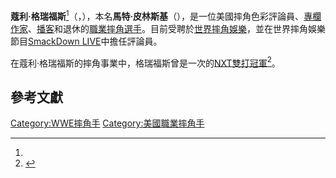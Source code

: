 {{Infobox Pro Wrestler
| name = 蔻利·格瑞福斯<br>{{lang|en|Corey Graves}}
| image = Corey Graves HOF 2018.jpg
|caption = 2018年4月的格瑞福斯
| names = '''Corey Graves'''<ref name=WWEContract>{{cite web|url=http://pwtorch.com/artman2/publish/quicknews/article_52558.shtml|title=WWE looks to independents for latest developmental signing|date= 2011-08-25|accessdate= 2011-08-25|publisher=Pro Wrestling Torch|archive-date=2014-02-01|archive-url=https://web.archive.org/web/20140201220712/http://pwtorch.com/artman2/publish/quicknews/article_52558.shtml|dead-url=no}}</ref><br />Sterling James Keenan<ref name="OWW">{{cite web|url=http://www.onlineworldofwrestling.com/profiles/s/sterling-james-keenan.html|title=Sterling James Keenan|accessdate= 2012-01-09|publisher=Online World of Wrestling|deadurl=yes|archiveurl=https://web.archive.org/web/20111223132837/http://www.onlineworldofwrestling.com/profiles/s/sterling-james-keenan.html|archivedate=2011-12-23}}</ref>
| birthname = 馬特·皮林斯基
| height ={{height|m=1.85}}
| weight ={{weight|kg=95}}
| birth_date = {{birth date and age|mf=yes|1984|2|24}}
| birth_place={{USA}}[[賓夕法尼亞州|賓夕法尼亞州]][[匹茲堡|匹茲堡]]
| death_date =
| death_place =
| resides =
| billed = {{USA}}[[賓夕法尼亞州|賓夕法尼亞州]][[匹茲堡|匹茲堡]]
| trainer =Boomer Payne<br />Dory Funk Jr.<br />Mad Mike
| debut = 2000年3月22日
| retired = 2014年12月11日
| spouse=
}}

'''蔻利·格瑞福斯'''<ref name=WWEContract/>（{{lang-en|'''Corey Graves'''|}}，{{bd|1984年|2月24日|}}），本名'''馬特·皮林斯基'''（{{lang-en|'''Matt Polinsky'''}}），是一位美國摔角色彩評論員、[[專欄作家|專欄作家]]、[[播客|播客]]和退休的[[職業摔角|職業摔角]][[選手|選手]]。目前受聘於[[世界摔角娛樂|世界摔角娛樂]]，並在世界摔角娛樂節目[[SmackDown_LIVE|SmackDown LIVE]]中擔任評論員。

在蔻利·格瑞福斯的摔角事業中，格瑞福斯曾是一次的[[NXT雙打冠軍|NXT雙打冠軍]]<ref name="NXTTagChamp">{{cite web|url=http://www.pwtorch.com/artman2/publish/WWE_News_3/article_71434.shtml|title=WWE News: NXT spoilers for summer episodes - first NXT Women's champ, Flair, more, plus NXT TV in the U.S.?|last=Caldwell|first=James|date=2013-06-21|accessdate=2013-06-26|work=Pro Wrestling Torch|archive-date=2016-03-06|archive-url=https://web.archive.org/web/20160306101142/http://www.pwtorch.com/artman2/publish/WWE_News_3/article_71434.shtml|dead-url=no}}</ref>。

== 參考文獻 ==
<references/>
{{DEFAULTSORT:Graves, Corey}}
[[Category:WWE摔角手|Category:WWE摔角手]]
[[Category:美國職業摔角手|Category:美國職業摔角手]]